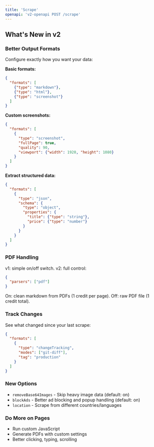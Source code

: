 ```yaml
---
title: 'Scrape'
openapi: 'v2-openapi POST /scrape'
---
```


## What's New in v2

### Better Output Formats
Configure exactly how you want your data:

**Basic formats:**
```json
{
  "formats": [
    {"type": "markdown"},
    {"type": "html"},
    {"type": "screenshot"}
  ]
}
```

**Custom screenshots:**
```json
{
  "formats": [
    {
      "type": "screenshot",
      "fullPage": true,
      "quality": 90,
      "viewport": {"width": 1920, "height": 1080}
    }
  ]
}
```

**Extract structured data:**
```json
{
  "formats": [
    {
      "type": "json",
      "schema": {
        "type": "object",
        "properties": {
          "title": {"type": "string"},
          "price": {"type": "number"}
        }
      }
    }
  ]
}
```

### PDF Handling
v1: simple on/off switch. v2: full control:

```json
{
  "parsers": ["pdf"]
}
```

On: clean markdown from PDFs (1 credit per page). Off: raw PDF file (1 credit total).

### Track Changes
See what changed since your last scrape:

```json
{
  "formats": [
    {
      "type": "changeTracking",
      "modes": ["git-diff"],
      "tag": "production"
    }
  ]
}
```

### New Options
- `removeBase64Images` - Skip heavy image data (default: on)
- `blockAds` - Better ad blocking and popup handling (default: on)  
- `location` - Scrape from different countries/languages

### Do More on Pages
- Run custom JavaScript
- Generate PDFs with custom settings
- Better clicking, typing, scrolling
